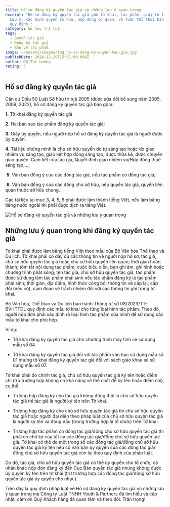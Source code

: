 ```yaml
---
title: Hồ sơ đăng ký quyền tác giả và những lưu ý quan trọng
excerpt: "Hồ sơ đăng ký quyền tác giả gồm tờ khai, tác phẩm, giấy tờ liên quan.
  Lưu ý: xác minh quyền sở hữu, nộp đúng cơ quan, và tuân thủ thời hạn pháp luật
  quy định."
category: Sở hữu trí tuệ
tags:
  - Quyền tác giả
  - Đăng ký tác giả
  - Bảo vệ tác phẩm
image: ~/assets/images/img_ho-so-dang-ky-quyen-tac-gia.jpg
publishDate: 2024-12-29T15:31:00.000Z
author: Đỗ Thị Lương
rating: 5
---
```

## **Hồ sơ đăng ký quyền tác giả**

Căn cứ Điều 50 Luật Sở hữu trí tuệ 2005 (được sửa đổi bổ sung năm 2005, 2009, 2022), hồ sơ đăng ký quyền tác giả bao gồm:

**1.** Tờ khai đăng ký quyền tác giả

**2.** Hai bản sao tác phẩm đăng ký quyền tác giả;

**3.** Giấy ủy quyền, nếu người nộp hồ sơ đăng ký quyền tác giả là người được ủy quyền;

**4.** Tài liệu chứng minh là chủ sở hữu quyền do tự sáng tạo hoặc do giao nhiệm vụ sáng tạo, giao kết hợp đồng sáng tạo, được thừa kế, được chuyển giao quyền: Cam kết của tác giả, Quyết định giao nhiệm vụ/Hợp đồng thuê sáng tạo,…;

 **5.** Văn bản đồng ý của các đồng tác giả, nếu tác phẩm có đồng tác giả;

 **6.** Văn bản đồng ý của các đồng chủ sở hữu, nếu quyền tác giả, quyền liên quan thuộc sở hữu chung.

Các tài liệu tại mục 3, 4, 5, 6 phải được làm thành tiếng Việt, nếu làm bằng tiếng nước ngoài thì phải được dịch ra tiếng Việt.

![Hồ sơ đăng ký quyền tác giả và những lưu ý quan trọng](~/assets/images/ho-so-dang-ky-tac-gia.png "Hồ sơ đăng ký quyền tác giả và những lưu ý quan trọng")

## Những lưu ý quan trọng khi đăng ký quyền tác giả

Tờ khai phải được làm bằng tiếng Việt theo mẫu của Bộ Văn hóa Thể thao và Du lịch. Tờ khai phải có đầy đủ các thông tin về người nộp hồ sơ, tác giả, chủ sở hữu quyền tác giả hoặc chủ sở hữu quyền liên quan; thời gian hoàn thành; tóm tắt nội dung tác phẩm, cuộc biểu diễn, bản ghi âm, ghi hình hoặc chương trình phát sóng; tên tác giả, chủ sở hữu quyền tác giả, tác phẩm được sử dụng làm tác phẩm phái sinh nếu tác phẩm đăng ký là tác phẩm phái sinh; thời gian, địa điểm, hình thức công bố; thông tin về cấp lại, cấp đổi (nếu có), cam đoan về trách nhiệm đối với các thông tin ghi trong tờ khai.

Bộ Văn hóa, Thể thao và Du lịch ban hành Thông tư số 08/2023/TT-BVHTTDL quy định các mẫu tờ khai cho từng loại hình tác phẩm. Theo đó, người nộp đơn phải xác định rõ loại hình tác phẩm của mình để sử dụng các mẫu tờ khai cho phù hợp.

Ví dụ: 

+ Tờ khai đăng ký quyền tác giả cho chương trình máy tính sẽ sử dụng mẫu số 04.

+ Tờ khai đăng ký quyền tác giả đối với tác phẩm văn học sử dụng mẫu số 01 nhưng tờ khai đăng ký quyền tác giả đối với sách giáo khoa sẽ sử dụng mẫu số 07.

Tờ khai phải do chính tác giả, chủ sở hữu quyền tác giả ký tên hoặc điểm chỉ (trừ trường hợp không có khả năng về thể chất để ký tên hoặc điểm chỉ), cụ thể:

+ Trường hợp đăng ký cho tác giả không đồng thời là chủ sở hữu quyền tác giả thì tác giả là người ký tên trên Tờ khai.

+ Trường hợp đăng ký cho chủ sở hữu quyền tác giả thì chủ sở hữu quyền tác giả hoặc người đại diện theo pháp luật của chủ sở hữu quyền tác giả là người ký tên và đóng dấu (trong trường hợp là tổ chức) trên Tờ khai.

+ Trường hợp tác phẩm có đồng tác giả/đồng chủ sở hữu quyền tác giả thì phải có chữ ký của tất cả các đồng tác giả/đồng chủ sở hữu quyền tác giả. Tờ khai có thể do một trong số các đồng tác giả/đồng chủ sở hữu quyền tác giả ký tên nếu có văn bản ủy quyền của các đồng tác giả/đồng chủ sở hữu quyền tác giả còn lại theo quy định của pháp luật.

Do đó, tác giả, chủ sở hữu quyền tác giả có thể ủy quyền cho tổ chức, cá nhân khác nộp đơn đăng ký đến Cục Bản quyền tác giả nhưng không được ủy quyền ký tên trên tờ khai (trừ trường hợp các đồng tác giả/đồng sở hữu quyền tác giả ủy quyền cho nhau).

Trên đây là quy định pháp luật về Hồ sơ đăng ký quyền tác giả và những lưu ý quan trọng mà Công ty Luật TNHH Youth & Partners đã tìm hiểu và cập nhật, cảm ơn Quý Khách hàng đã quan tâm và theo dõi. Trân trọng!
